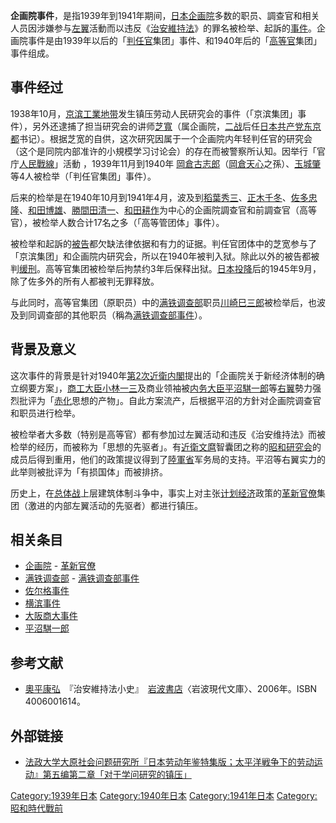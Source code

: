 {{Japanese
| japanese = 企画院事件
| kana = きかくいんじけん
| romaji = 
|}}
'''企画院事件'''，是指1939年到1941年期间，[[日本|日本]][[企画院|企画院]]多数的职员、調查官和相关人员因涉嫌参与[[左翼|左翼]]活動而以违反《[[治安維持法|治安維持法]]》的罪名被检举、起訴的[[事件|事件]]。企画院事件是由1939年以后的「[[判任官|判任官]]集团」事件、和1940年后的「[[高等官|高等官]]集团」事件组成。

== 事件经过 ==
1938年10月，[[京滨工業地带|京滨工業地带]]发生镇压劳动人民研究会的事件（「京滨集团」事件），另外还逮捕了担当研究会的讲师[[芝寬|芝寬]]（属企画院，[[二战|二战]]后任[[日本共产党|日本共产党]][[东京都|东京都]]书记）。根据芝宽的自供，这次研究因属于一个企画院内年轻判任官的研究会（这个是同院内部准许的小規模学习讨论会）的存在而被警察所认知。因举行「官庁[[人民戰線|人民戰線]]」活動<!--フレーム・アップされ-->，1939年11月到1940年 [[岡倉古志郎|岡倉古志郎]]（[[岡倉天心|岡倉天心]]之孫）、[[玉城肇|玉城肇]]等4人被检举（「判任官集团」事件）。

后来的检举是在1940年10月到1941年4月，波及到[[稻葉秀三|稻葉秀三]]、[[正木千冬|正木千冬]]、[[佐多忠隆|佐多忠隆]]、[[和田博雄|和田博雄]]、[[勝間田清一|勝間田清一]]、[[和田耕作|和田耕作]]为中心的企画院調查官和前調查官（高等官），被检举人数合计17名之多（「高等管团体」事件）。

被检举和起訴的[[被告|被告]]都欠缺法律依据和有力的证据。判任官团体中的芝宽参与了「京滨集团」和企画院内研究会，所以在1940年被判入狱。除此以外的被告都被判[[缓刑|缓刑]]。高等官集团被检举后拘禁约3年后保释出狱。[[日本投降|日本投降]]后的1945年9月，除了佐多外的所有人都被判无罪释放。

与此同时，高等官集团（原职员）中的[[满铁调查部|满铁调查部]]职员[[川崎巳三郎|川崎巳三郎]]被检举后，也波及到同调查部的其他职员（稱為[[满铁调查部事件|满铁调查部事件]]）。

== 背景及意义 ==
这次事件的背景是针对1940年[[第2次近衛内閣|第2次近衛内閣]]提出的「企画院关于新经济体制的确立纲要方案」，[[商工大臣|商工大臣]][[小林一三|小林一三]]及商业领袖被[[内务大臣|内务大臣]][[平沼騏一郎|平沼騏一郎]]等[[右翼|右翼]]勢力强烈批评为「[[赤化|赤化]]思想的产物」。自此方案流产，后根据平沼的方針对企画院调查官和职员进行检举。

被检举者大多数（特别是高等官）都有参加过左翼活动和违反《治安维持法》而被检举的经历，而被称为「思想的先驱者」。有[[近衞文麿|近衛文麿]]智囊团之称的[[昭和研究会|昭和研究会]]的成员后得到重用，他们的政策提议得到了[[陸軍省|陸軍省]]军务局的支持。平沼等右翼实力的此举则被批评为「有损国体」而被排挤。

历史上，在[[总体战|总体战]]上层建筑体制斗争中，事实上对主张[[计划经济|计划经济]]政策的[[革新官僚|革新官僚]]集团（激进的内部左翼活动的先驱者）都进行镇压。

==相关条目==
*[[企画院|企画院]] - [[革新官僚|革新官僚]]
*[[满铁调查部|满铁调查部]] - [[满铁调查部事件|满铁调查部事件]]
*[[佐尔格|佐尔格事件]]
*[[横滨事件|横滨事件]]
*[[大阪商大事件|大阪商大事件]]
*[[平沼騏一郎|平沼騏一郎]]

== 参考文献 ==
*[[奧平康弘|奧平康弘]]　『治安維持法小史』　[[岩波書店|岩波書店]]〈岩波現代文庫〉、2006年。ISBN 4006001614。

== 外部链接 ==
*[https://web.archive.org/web/20060520224724/http://oohara.mt.tama.hosei.ac.jp/rn/senji2/rnsenji2-198.html 法政大学大原社会问题研究所『日本劳动年鉴特集版；太平洋戦争下的劳动运动』第五编第二章「对于学问研究的镇压」]


[[Category:1939年日本|Category:1939年日本]]
[[Category:1940年日本|Category:1940年日本]]
[[Category:1941年日本|Category:1941年日本]]
[[Category:昭和時代戰前|Category:昭和時代戰前]]